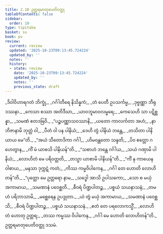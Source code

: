 ```yaml
---
title: 2.10 ဥတ္တရမာတုပေတိဝတ္ထု
tableOfContents: false
sidebar:
  order: 10
type: tipitaka
basket: su
book: pv
review:
  current: review
  updated: '2025-10-23T09:13:45.724224'
  updated_by: ''
  notes: ''
  history:
  - state: review
    date: '2025-10-23T09:13:45.724224'
    updated_by: ''
    notes: ''
    previous_state: draft
---
```



<ReviewStatus review={frontmatter.review} showDetails={true} />

<HypothesisAnnotation frontmatter={frontmatter} />

<DynamicBreadcrumb />

<Division number="331" book="pv" e="ch" v="19" p="161">

<Paragraph number="357" type="verses" book="pv">
_ဒိဝါဝိဟာရဂတံ ဘိက္ခုံ,_  
_ဂင်္ဂါတီရေ နိသိန္နကံ;_  
_တံ ပေတီ ဥပသင်္ကမ္မ,_  
_ဒုဗ္ဗဏ္ဏာ ဘီရုဒဿနာ._  

</Paragraph>

</Division>
<Division number="332" book="pv" e="ch" v="19" p="161">

<Paragraph number="358" type="verses" book="pv">
_ကေသာ စဿာ အတိဒီဃာ,_  
_ယာဝဘူမာဝလမ္ဗရေ;_  
_ကေသေဟိ သာ ပဋိစ္ဆန္နာ,_  
_သမဏံ ဧတဒဗြဝိ._  

</Paragraph>

</Division>
<Division number="333" book="pv" e="ch" v="19" p="161">

<Paragraph number="359" type="verses" book="pv">
_“ပဉ္စပဏ္ဏာသဝဿာနိ,_  
_ယတော ကာလင်္ကတာ အဟံ;_  
_နာဘိဇာနာမိ ဘုတ္တံ ဝါ,_  
_ပီတံ ဝါ ပန ပါနိယံ;_  
_ဒေဟိ တွံ ပါနိယံ ဘန္တေ,_  
_တသိတာ ပါနိယာယ မေ”တိ._  

</Paragraph>

</Division>
<Division number="334" book="pv" e="ch" v="19" p="161">

<Paragraph number="360" type="verses" book="pv">
_“အယံ သီတောဒိကာ ဂင်္ဂါ,_  
_ဟိမဝန္တတော သန္ဒတိ;_  
_ပိဝ ဧတ္တော ဂဟေတွာန,_  
_ကိံ မံ ယာစသိ ပါနိယန်”တိ._  

</Paragraph>

</Division>
<Division number="335" book="pv" e="ch" v="19" p="161">

<Paragraph number="361" type="verses" book="pv">
_“သစာဟံ ဘန္တေ ဂင်္ဂါယ,_  
_သယံ ဂဏှာမိ ပါနိယံ;_  
_လောဟိတံ မေ ပရိဝတ္တတိ,_  
_တသ္မာ ယာစာမိ ပါနိယန်”တိ._  

</Paragraph>

</Division>
<Division number="336" book="pv" e="ch" v="19" p="161">

<Paragraph number="362" type="verses" book="pv">
_“ကိံ နု ကာယေန ဝါစာယ,_  
_မနသာ ဒုက္ကဋံ ကတံ;_  
_ကိဿ ကမ္မဝိပါကေန,_  
_ဂင်္ဂါ တေ ဟောတိ လောဟိတန်”တိ._  

</Paragraph>

</Division>
<Division number="337" book="pv" e="ch" v="19" p="161">

<Paragraph number="363" type="verses" book="pv">
_“ပုတ္တော မေ ဥတ္တရော နာမ,_  
_သဒ္ဓေါ အာသိ ဥပါသကော;_  
_သော စ မယှံ အကာမာယ,_  
_သမဏာနံ ပဝေစ္ဆတိ._  

</Paragraph>

</Division>
<Division number="338" book="pv" e="ch" v="19" p="161">

<Paragraph number="364" type="verses" book="pv">
_စီဝရံ ပိဏ္ဍပါတဉ္စ,_  
_ပစ္စယံ သယနာသနံ;_  
_တမဟံ ပရိဘာသာမိ,_  
_မစ္ဆေရေန ဥပဒ္ဒုတာ._  

</Paragraph>

</Division>
<Division number="339" book="pv" e="ch" v="19" p="161">

<Paragraph number="365" type="verses" book="pv">
_ယံ တွံ မယှံ အကာမာယ,_  
_သမဏာနံ ပဝေစ္ဆသိ;_  
_စီဝရံ ပိဏ္ဍပါတဉ္စ,_  
_ပစ္စယံ သယနာသနံ._  

</Paragraph>

</Division>
<Division number="340" book="pv" e="ch" v="19" p="162">

<Paragraph number="366" type="verses" book="pv">
_ဧတံ တေ ပရလောကသ္မိံ,_  
_လောဟိတံ ဟောတု ဥတ္တရ;_  
_တဿ ကမ္မဿ ဝိပါကေန,_  
_ဂင်္ဂါ မေ ဟောတိ လောဟိတန်”တိ._  


</Paragraph>
</Division>

<Paragraph number="367" type="center" book="pv">
ဥတ္တရမာတုပေတိဝတ္ထု ဒသမံ.
</Paragraph>